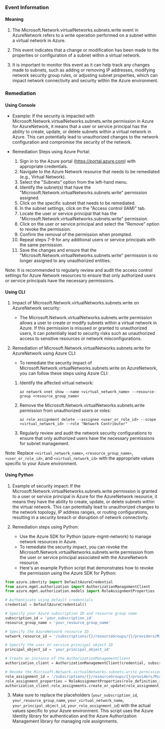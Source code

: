 
### Event Information

#### Meaning

1. The Microsoft.Network.virtualNetworks.subnets.write event in AzureNetwork refers to a write operation performed on a subnet within a virtual network in Azure.

2. This event indicates that a change or modification has been made to the properties or configuration of a subnet within a virtual network.

3. It is important to monitor this event as it can help track any changes made to subnets, such as adding or removing IP addresses, modifying network security group rules, or adjusting subnet properties, which can impact network connectivity and security within the Azure environment.

### Remediation

#### Using Console

- Example: If the security is impacted with Microsoft.Network.virtualNetworks.subnets.write permission in Azure for AzureNetwork, it means that a user or service principal has the ability to create, update, or delete subnets within a virtual network in Azure. This can potentially lead to unauthorized changes to the network configuration and compromise the security of the network.

- Remediation Steps using Azure Portal:
  1. Sign in to the Azure portal (https://portal.azure.com) with appropriate credentials.
  2. Navigate to the Azure Network resource that needs to be remediated (e.g., Virtual Network).
  3. Select the "Subnets" option from the left-hand menu.
  4. Identify the subnet(s) that have the "Microsoft.Network.virtualNetworks.subnets.write" permission assigned.
  5. Click on the specific subnet that needs to be remediated.
  6. In the subnet settings, click on the "Access control (IAM)" tab.
  7. Locate the user or service principal that has the "Microsoft.Network.virtualNetworks.subnets.write" permission.
  8. Click on the user or service principal and select the "Remove" option to revoke the permission.
  9. Confirm the removal of the permission when prompted.
  10. Repeat steps 7-9 for any additional users or service principals with the same permission.
  11. Save the changes and ensure that the "Microsoft.Network.virtualNetworks.subnets.write" permission is no longer assigned to any unauthorized entities.

Note: It is recommended to regularly review and audit the access control settings for Azure Network resources to ensure that only authorized users or service principals have the necessary permissions.

#### Using CLI

1. Impact of Microsoft.Network.virtualNetworks.subnets.write on AzureNetwork security:
   - The Microsoft.Network.virtualNetworks.subnets.write permission allows a user to create or modify subnets within a virtual network in Azure. If this permission is misused or granted to unauthorized users, it can potentially lead to security risks such as unauthorized access to sensitive resources or network misconfigurations.

2. Remediation of Microsoft.Network.virtualNetworks.subnets.write for AzureNetwork using Azure CLI:
   - To remediate the security impact of Microsoft.Network.virtualNetworks.subnets.write on AzureNetwork, you can follow these steps using Azure CLI:

   1. Identify the affected virtual network: 
      ```
      az network vnet show --name <virtual_network_name> --resource-group <resource_group_name>
      ```

   2. Remove the Microsoft.Network.virtualNetworks.subnets.write permission from unauthorized users or roles:
      ```
      az role assignment delete --assignee <user_or_role_id> --scope <virtual_network_id> --role "Network Contributor"
      ```

   3. Regularly review and audit the network security configurations to ensure that only authorized users have the necessary permissions for subnet management.

Note: Replace `<virtual_network_name>`, `<resource_group_name>`, `<user_or_role_id>`, and `<virtual_network_id>` with the appropriate values specific to your Azure environment.

#### Using Python

1. Example of security impact: If the Microsoft.Network.virtualNetworks.subnets.write permission is granted to a user or service principal in Azure for the AzureNetwork resource, it means they have the ability to create, update, or delete subnets within the virtual network. This can potentially lead to unauthorized changes to the network topology, IP address ranges, or routing configurations, resulting in a security breach or disruption of network connectivity.

2. Remediation steps using Python:
   - Use the Azure SDK for Python (azure-mgmt-network) to manage network resources in Azure.
   - To remediate the security impact, you can revoke the Microsoft.Network.virtualNetworks.subnets.write permission from the user or service principal associated with the AzureNetwork resource.
   - Here's an example Python script that demonstrates how to revoke the permission using the Azure SDK for Python:

```python
from azure.identity import DefaultAzureCredential
from azure.mgmt.authorization import AuthorizationManagementClient
from azure.mgmt.authorization.models import RoleAssignmentProperties

# Authenticate using default credentials
credential = DefaultAzureCredential()

# Specify your Azure subscription ID and resource group name
subscription_id = 'your_subscription_id'
resource_group_name = 'your_resource_group_name'

# Specify the AzureNetwork resource ID
network_resource_id = '/subscriptions/{}/resourceGroups/{}/providers/Microsoft.Network/virtualNetworks/your_virtual_network_name'.format(subscription_id, resource_group_name)

# Specify the user or service principal object ID
principal_object_id = 'your_principal_object_id'

# Create an instance of the AuthorizationManagementClient
authorization_client = AuthorizationManagementClient(credential, subscription_id)

# Revoke the Microsoft.Network.virtualNetworks.subnets.write permission
role_assignment_id = '/subscriptions/{}/resourceGroups/{}/providers/Microsoft.Network/virtualNetworks/your_virtual_network_name/providers/Microsoft.Authorization/roleAssignments/your_role_assignment_id'.format(subscription_id, resource_group_name)
role_assignment_properties = RoleAssignmentProperties(role_definition_id='acdd72a7-3385-48ef-bd42-f606fba81ae7', principal_id=principal_object_id, scope=network_resource_id)
authorization_client.role_assignments.create_or_update(role_assignment_id, role_assignment_properties)
```

3. Make sure to replace the placeholders (`your_subscription_id`, `your_resource_group_name`, `your_virtual_network_name`, `your_principal_object_id`, `your_role_assignment_id`) with the actual values specific to your Azure environment. This script uses the Azure Identity library for authentication and the Azure Authorization Management library for managing role assignments.


